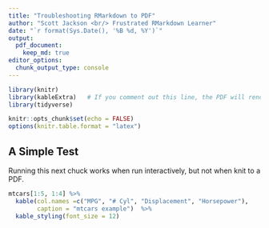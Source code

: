 ```yaml
---
title: "Troubleshooting RMarkdown to PDF"
author: "Scott Jackson <br/> Frustrated RMarkdown Learner"
date: "`r format(Sys.Date(), '%B %d, %Y')`"
output: 
  pdf_document:
    keep_md: true
editor_options:
  chunk_output_type: console
---
```


```r
library(knitr)
library(kableExtra)   # If you comment out this line, the PDF will render; as-is though, it never completes the render.
library(tidyverse)

knitr::opts_chunk$set(echo = FALSE)
options(knitr.table.format = "latex")
```

## A Simple Test
Running this next chuck works when run interactively, but not when knit to a PDF.

```r
mtcars[1:5, 1:4] %>% 
  kable(col.names =c("MPG", "# Cyl", "Displacement", "Horsepower"),
        caption = "mtcars example")  %>% 
  kable_styling(font_size = 12)
```
